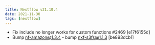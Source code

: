 ```yaml
---
title: Nextflow v21.10.4
date: 2021-11-30
tags: [nextflow]
---
```


- Fix include no longer works for custom functions #2469 [e17f6155d]
- Bump nf-amazon@1.3.4 - bump nxf-s3fs@1.1.3 [be893dcb1]
